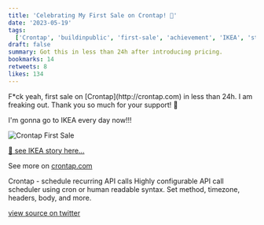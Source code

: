 ```yaml
---
title: 'Celebrating My First Sale on Crontap! 🎉'
date: '2023-05-19'
tags:
  ['Crontap', 'buildinpublic', 'first-sale', 'achievement', 'IKEA', 'startup']
draft: false
summary: Got this in less than 24h after introducing pricing.
bookmarks: 14
retweets: 8
likes: 134
---
```


<ContentPieceWrapper>
F*ck yeah, first sale on [Crontap](http://crontap.com) in less than 24h. I am freaking out. Thank you so much for your support! 💛

I'm gonna go to IKEA every day now!!!

![Crontap First Sale](/static/images/crontap-lemonsqueezy.jpeg)

</ContentPieceWrapper>

[👀 see IKEA story here...](/articles/thoughts/ikea-adventures)

See more on [crontap.com](https://crontap.com)

Crontap - schedule recurring API calls
Highly configurable API call scheduler using cron or human readable syntax. Set method, timezone, headers, body, and more.

[view source on twitter](https://twitter.com/d4m1n/status/1659583011417882627)
